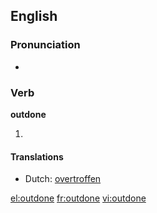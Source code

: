 ==English==

===Pronunciation===
* {{IPA|/'ɑʊtdon/}}
*: {{rhymes|ʌn}}

===Verb===
'''outdone'''

# {{past participle of|[[outdo]]}}

====Translations====
* Dutch: [[overtroffen]]

[[el:outdone]]
[[fr:outdone]]
[[vi:outdone]]